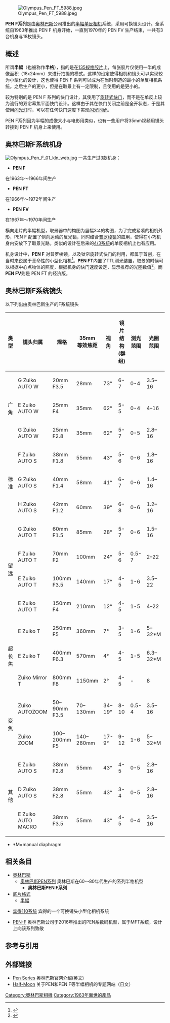 {{Otheruses|奥林巴斯 PEN-F|subject=奥林巴斯历史上的半格单反系统|other=2016年推出的M43机型}}
{{refimprove|time=2015-03-16T16:02:03+00:00}}
[[File:Olympus_Pen_FT_5988.jpeg|thumb]]

'''PEN F系列'''是由[[奥林巴斯|奥林巴斯]]公司推出的[[半幅|半幅]][[单反相机|单反相机]]系统，采用可换镜头设计。全系统自1963年推出 PEN F 机身开始，一直到1970年的 PEN FV 生产结束，一共有3台机身与18枚镜头。

==概述==
所谓'''半幅'''（也被称作'''半格'''），指的是在[[135底片|135规格胶片]]上，每张胶片仅使用一半的成像面积（18x24mm）来进行拍摄的模式。这样的设定使得相机和镜头可以实现较为小型化的设计，这也使得 PEN F 系列可以成为在当时制造的最小的单反相机系统。之后生产的{{link-en|宾得110系列|Pentax Auto 110}}更小，但是在取景上有一定限制，且使用的是更小的{{link-en|110底片|110 film}}。

较为特别的是 PEN F 系列的快门设计，其使用了[[快门|旋转式快门]]，而不是在单反上较为流行的双帘幕焦平面快门设计。这样由于其在快门关闭之前是全开状态，于是其使用[[闪光灯|闪光灯]]时，可以在任何快门速度下实现[[闪灯同步速度|闪光同步]]。

PEN F系列因为半幅的成像大小与电影用{{link-en|Super 35|Super 35}}类似，也有一些用户将35mm视频用镜头转接到 PEN F 机身上来使用。

==奥林巴斯F系统机身==
[[File:Olympus_Pen_F_01_kln_web.jpg|thumb]]
一共生产过3款机身：
*'''PEN F'''
在1963年～1966年间生产
*'''PEN FT'''
在1966年～1972年间生产
*'''PEN FV'''
在1967年～1970年间生产

横向走片的半幅机型，取景器中的构图为竖幅3:4的构图，为了完成紧凑的相机外形，PEN F 配置了侧向运动的反光镜，同时结合[[普罗棱镜|普罗棱镜]]的应用，使得在小巧机身内安放下了取景光路。类似的设计在后来的[[4/3系統|4/3系統]]的单反相机上也有应用。

机身设计中，'''PEN F''' 对普罗棱镜，以及钛帘旋转式快门的利用，都属于首创，在当时来说属于革命性的小型化相机<ref>{{cite web | title = Olympus Pen F | url = http://www.olympus-global.com/en/corc/history/camera/popup/pen_f.html | access-date = 2015-03-16 | archive-date = 2016-10-26 | archive-url = https://web.archive.org/web/20161026134859/http://www.olympus-global.com/en/corc/history/camera/popup/pen_f.html | dead-url = no }}</ref>。'''PEN FT'''内置了TTL测光装置，取景的时候可以根据中心点物体的照度，根据机身的快门速度设定，显示推荐的光圈数值<ref>{{cite web | title = Half-Frame Camera Boom | url = http://www.olympus-global.com/en/corc/history/camera/pen/index.html#07 | access-date = 2015-03-16 | archive-date = 2016-05-10 | archive-url = https://web.archive.org/web/20160510092810/http://www.olympus-global.com/en/corc/history/camera/pen/index.html#07 | dead-url = no }}</ref>。而'''PEN FV'''则是 PEN FT 的经济版。

==奥林巴斯F系统镜头==
以下列出由奥林巴斯生产的F系统镜头

{| class="wikitable"
|-
! 类型
! 镜头归属
! 规格
! 35mm 等效焦距
! 视角
! 镜片结构(群组)
! 测光范围
! 光圈范围
! 最近对焦距离
! 滤镜口径
! 重量
|-
! rowspan="3" | 广角
| G Zuiko AUTO W
| 20mm F3.5
| 28mm
| 73°
| 6-7
| 0-4
| 3.5–16
| 0.2m
| 43mm
| 145g
|-
| E Zuiko AUTO W
| 25mm F4
| 35mm
| 62°
| 5-5
| 0-4
| 4–16
| 0.25m
| 43mm
| 120g
|-
| G Zuiko AUTO W
| 25mm F2.8
| 35mm
| 62°
| 5-7
| 0-5
| 2.8–16
| 0.25m
| 43mm
| 160g
|-
! rowspan="3" | 标准
| F Zuiko AUTO S
| 38mm F1.8
| 55mm
| 43°
| 5-6
| 0-6
| 1.8–16
| 0.35m
| 43mm
| 135g
|-
| G Zuiko AUTO S
| 40mm F1.4
| 58mm
| 41°
| 6-7
| 0-6
| 1.4–16
| 0.35m
| 43mm
| 165g
|-
| H Zuiko AUTO S
| 42mm F1.2
| 60mm
| 39°
| 6-8
| 0-6
| 1.2–16
| 0.35m
| 49mm
| 255g
|-
! rowspan="4" | 望远
| G Zuiko AUTO T
| 60mm F1.5
| 85mm
| 28°
| 5-7
| 0-6
| 1.5–16
| 0.8m
| 49mm
| 270g
|-
| F Zuiko AUTO T
| 70mm F2
| 100mm
| 24°
| 5-6
| 0.5-7
| 2–22
| 0.8m
| 43mm
| 230g
|-
| E Zuiko AUTO T
| 100mm F3.5
| 140mm
| 17°
| 4-5
| 1-6
| 3.5–22
| 1.5m
| 43mm
| 250g
|-
| E Zuiko AUTO T<br>
| 150mm F4
| 210mm
| 12°
| 4-5
| 1-5
| 4–22
| 1.7m
| 49mm
| 380g
|-
! rowspan="3" | 超长焦
| E Zuiko T
| 250mm F5
| 360mm
| 7°
| 3-5
| 1-6
| 5–32*M
| 3.5m
| 58mm
| 800g
|-
| E Zuiko T
| 400mm F6.3
| 570mm
| 4°
| 4-5
| 1-5
| 6.3–32*M
| 5m
| 72mm
| 1750g
|-
| Zuiko Mirror T
| 800mm F8
| 1150mm
| 2°
| 4-5
| -
| 8
| 16m
| 25.5mm
| 2400g
|-
! rowspan="2" | 变焦
| Zuiko AUTOZOOM
| 50–90mm F3.5
| 70–130mm
| 34–19°
| 8-10
| 0.5-4
| 3.5–16
| 1.5m
| 49mm
| 420g
|-
| Zuiko ZOOM
| 100–200mm F5
| 140–280mm
| 17-9°
| 9-12
| 1-6
| 5–32*M
| 1.7m
| 49mm
| 700g
|-
! rowspan="3" | 其他
| E Zuiko AUTO S
| 38mm F2.8
| 55mm
| 43°
| 4-5
| 0-5
| 2.8–16
| 0.8m
| 43mm
| 70g
|-
| D Zuiko AUTO S
| 38mm F2.8
| 55mm
| 43°
| 3-4
| 0-5
| 2.8–16
| 0.35m
| 43mm
| 125g
|-
| E Zuiko AUTO MACRO
| 38mm F3.5
| 55mm
| 43°
| 4-5
| 0-4
| 3.5–16
| 0.156m
| 43mm
| 200g
|}

* *M=manual diaphragm

==相关条目==
*[[奥林巴斯|奥林巴斯]]
**[[奥林巴斯PEN系列|奥林巴斯PEN系列]] 奥林巴斯在60～80年代生产的系列半格机型
***'''奥林巴斯PEN F系列'''
*[[底片格式|底片格式]]
**[[半幅|半幅]]

*[[宾得110系统|宾得110系统]] 宾得的一个可换镜头小型化相机系统

*[[PEN-F|PEN-F]] 奥林巴斯公司于2016年推出的PEN系数码机型，属于MFT系统，设计上向该系列致敬

==参考与引用==
{{Reflist}}
==外部链接==
*[http://www.olympus-global.com/en/corc/history/camera/pen/index.html Pen Series] {{Wayback|url=http://www.olympus-global.com/en/corc/history/camera/pen/index.html |date=20160510092810 }} 奥林巴斯官网介绍(英文)
*[https://web.archive.org/web/20150402214038/http://www.hicat.ne.jp/~bianchi/bianchi/index.html Half-Moon] 关于PEN和PEN F等半幅相机的专题网站（日文）


[[Category:奧林巴斯相機|Category:奧林巴斯相機]]
[[Category:1963年面世的產品|Category:1963年面世的產品]]